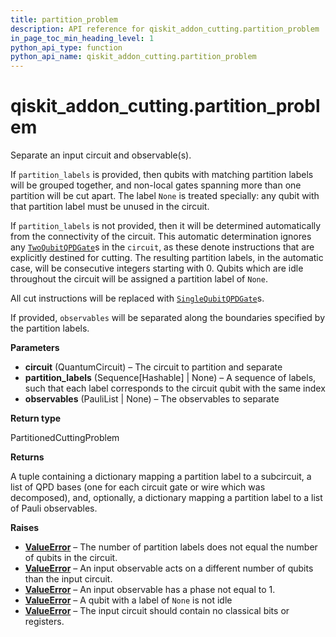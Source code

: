 ```yaml
---
title: partition_problem
description: API reference for qiskit_addon_cutting.partition_problem
in_page_toc_min_heading_level: 1
python_api_type: function
python_api_name: qiskit_addon_cutting.partition_problem
---
```


<span id="qiskit-addon-cutting-partition-problem" />

# qiskit\_addon\_cutting.partition\_problem

<Function id="qiskit_addon_cutting.partition_problem" isDedicatedPage={true} github="https://github.com/Qiskit/qiskit-addon-cutting/tree/stable/0.9/qiskit_addon_cutting/cutting_decomposition.py" signature="partition_problem(circuit, partition_labels=None, observables=None)">
  Separate an input circuit and observable(s).

  If `partition_labels` is provided, then qubits with matching partition labels will be grouped together, and non-local gates spanning more than one partition will be cut apart. The label `None` is treated specially: any qubit with that partition label must be unused in the circuit.

  If `partition_labels` is not provided, then it will be determined automatically from the connectivity of the circuit. This automatic determination ignores any [`TwoQubitQPDGate`](qiskit_addon_cutting.qpd.TwoQubitQPDGate "qiskit_addon_cutting.qpd.TwoQubitQPDGate")s in the `circuit`, as these denote instructions that are explicitly destined for cutting. The resulting partition labels, in the automatic case, will be consecutive integers starting with 0. Qubits which are idle throughout the circuit will be assigned a partition label of `None`.

  All cut instructions will be replaced with [`SingleQubitQPDGate`](qiskit_addon_cutting.qpd.SingleQubitQPDGate "qiskit_addon_cutting.qpd.SingleQubitQPDGate")s.

  If provided, `observables` will be separated along the boundaries specified by the partition labels.

  **Parameters**

  *   **circuit** (QuantumCircuit) – The circuit to partition and separate
  *   **partition\_labels** (Sequence\[Hashable] | None) – A sequence of labels, such that each label corresponds to the circuit qubit with the same index
  *   **observables** (PauliList | None) – The observables to separate

  **Return type**

  PartitionedCuttingProblem

  **Returns**

  A tuple containing a dictionary mapping a partition label to a subcircuit, a list of QPD bases (one for each circuit gate or wire which was decomposed), and, optionally, a dictionary mapping a partition label to a list of Pauli observables.

  **Raises**

  *   [**ValueError**](https://docs.python.org/3/library/exceptions.html#ValueError "(in Python v3.13)") – The number of partition labels does not equal the number of qubits in the circuit.
  *   [**ValueError**](https://docs.python.org/3/library/exceptions.html#ValueError "(in Python v3.13)") – An input observable acts on a different number of qubits than the input circuit.
  *   [**ValueError**](https://docs.python.org/3/library/exceptions.html#ValueError "(in Python v3.13)") – An input observable has a phase not equal to 1.
  *   [**ValueError**](https://docs.python.org/3/library/exceptions.html#ValueError "(in Python v3.13)") – A qubit with a label of `None` is not idle
  *   [**ValueError**](https://docs.python.org/3/library/exceptions.html#ValueError "(in Python v3.13)") – The input circuit should contain no classical bits or registers.
</Function>


